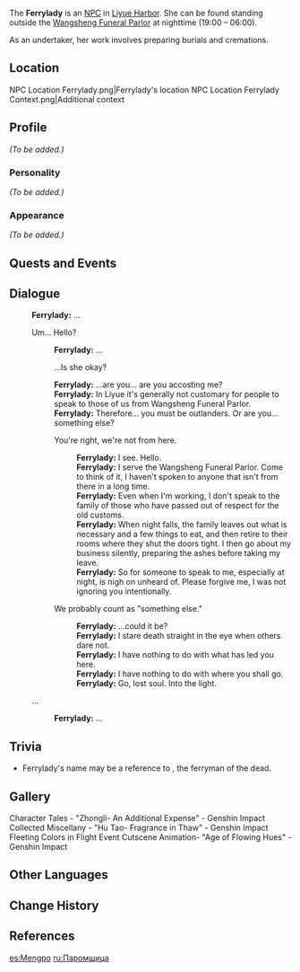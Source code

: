{{Meta
<!-- REMOVE THIS TEMPLATE AFTER ADDING MISSING INFO -->
|missing_NPC_profile  = yes
}}
{{Character Infobox
|type             = NPC
|image            = NPC Ferrylady.png
|region           = Liyue
|title            = Undertaker, Wangsheng Funeral Parlor
|affiliation      = Wangsheng Funeral Parlor
|voiceCN          = [https://zh.moegirl.org.cn/zh-tw/秦紫翼 Qin Ziyi (秦紫翼)]<ref>HoYoLAB: [https://bbs.mihoyo.com/ys/article/2800072 Character Tales - "Zhongli - An Additional Expense"]</ref>
}}
The '''Ferrylady''' is an [[NPC]] in [[Liyue Harbor]]. She can be found standing outside the [[Wangsheng Funeral Parlor]] at nighttime (19:00 – 06:00).

As an undertaker, her work involves preparing burials and cremations.

==Location==
<gallery hideaddbutton="true" captionalign="center">
NPC Location Ferrylady.png|Ferrylady's location
NPC Location Ferrylady Context.png|Additional context
</gallery>

==Profile==
<!--detailed story/lore information goes here-->
''(To be added.)''

===Personality===
''(To be added.)''

===Appearance===
''(To be added.)''

==Quests and Events==
{{Quest Appearances}}

==Dialogue==
{{Dialogue start}}
:'''Ferrylady:''' ...
:{{DIcon}} Um... Hello?
::'''Ferrylady:''' ...
::{{DIcon}} ...Is she okay?
::'''Ferrylady:''' ...are you... are you accosting me?
::'''Ferrylady:''' In Liyue it's generally not customary for people to speak to those of us from Wangsheng Funeral Parlor.
::'''Ferrylady:''' Therefore... you must be outlanders. Or are you... something else?
::{{DIcon}} You're right, we're not from here.
:::'''Ferrylady:''' I see. Hello.
:::'''Ferrylady:''' I serve the Wangsheng Funeral Parlor. Come to think of it, I haven't spoken to anyone that isn't from there in a long time.
:::'''Ferrylady:''' Even when I'm working, I don't speak to the family of those who have passed out of respect for the old customs.
:::'''Ferrylady:''' When night falls, the family leaves out what is necessary and a few things to eat, and then retire to their rooms where they shut the doors tight. I then go about my business silently, preparing the ashes before taking my leave.
:::'''Ferrylady:''' So for someone to speak to me, especially at night, is nigh on unheard of. Please forgive me, I was not ignoring you intentionally.
::{{DIcon}} We probably count as "something else."
:::'''Ferrylady:''' ...could it be?
:::'''Ferrylady:''' I stare death straight in the eye when others dare not.
:::'''Ferrylady:''' I have nothing to do with what has led you here.
:::'''Ferrylady:''' I have nothing to do with where you shall go.
:::'''Ferrylady:''' Go, lost soul. Into the light.
:{{DIcon}} ...
::'''Ferrylady:''' ...
{{Dialogue end}}

==Trivia==
* Ferrylady's name may be a reference to {{W|Charon}}, the ferryman of the dead.

==Gallery==
<gallery hideaddbutton="true" captionalign="center">
Character Tales - "Zhongli- An Additional Expense" - Genshin Impact
Collected Miscellany - "Hu Tao- Fragrance in Thaw" - Genshin Impact
Fleeting Colors in Flight Event Cutscene Animation- "Age of Flowing Hues" - Genshin Impact
</gallery>

==Other Languages==
{{Other Languages
|en      = Ferrylady
|zhs     = 摆渡人
|zhs_rm  = Bǎidù-rén
|zht     = 擺渡人
|zht_rm  = Bǎidù-rén
|zh_tl   = Ferryperson
|ja      = 渡し守
|ja_rm   = Watashi-mori
|ja_tl   = Ferryperson
|ko      = 나루터지기
|ko_rm   = Naruteo-jigi
|ko_tl   = Ferry Keeper
|es      = Mengpo
|es_tl   = {{w|Meng Po}}
|fr      = La Passeuse
|fr_tl   = The Ferrywoman
|ru      = Паромщица
|ru_tl   = Ferrylady
|th      = Ferrylady
|vi      = Người Đưa Đò
|vi_tl   = 
|de      = Fährfrau
|de_tl   = Ferrylady
|id      = Ferrylady
|pt      = Barqueira
|pt_tl   = 
}}

==Change History==
{{Change History|1.0}}

==References==
{{Reflist}}

[[es:Mengpo]]
[[ru:Паромщица]]